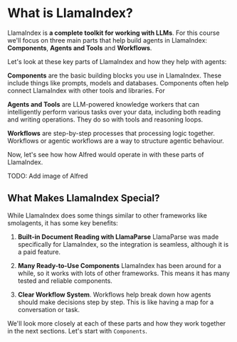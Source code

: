 # What is LlamaIndex?

LlamaIndex is **a complete toolkit for working with LLMs**. For this course we'll focus on three main parts that help build agents in LlamaIndex: **Components**, **Agents and Tools** and **Workflows**.

Let's look at these key parts of LlamaIndex and how they help with agents:

**Components** are the basic building blocks you use in LlamaIndex. These include things like prompts, models and databases. Components often help connect LlamaIndex with other tools and libraries. For

**Agents and Tools** are LLM-powered knowledge workers that can intelligently perform various tasks over your data, including both reading and writing operations. They do so with tools and reasoning loops.

**Workflows** are step-by-step processes that processing logic together. Workflows or agentic workflows are a way to structure agentic behaviour.

Now, let's see how how Alfred would operate in with these parts of LlamaIndex.

TODO: Add image of Alfred

## What Makes LlamaIndex Special?

While LlamaIndex does some things similar to other frameworks like smolagents, it has some key benefits:

1. **Built-in Document Reading with LlamaParse** LlamaParse was made specifically for LlamaIndex, so the integration is seamless, although it is a paid feature.

2. **Many Ready-to-Use Components** LlamaIndex has been around for a while, so it works with lots of other frameworks. This means it has many tested and reliable components.

3. **Clear Workflow System**. Workflows help break down how agents should make decisions step by step. This is like having a map for a conversation or task.

We'll look more closely at each of these parts and how they work together in the next sections. Let's start with `Components`.